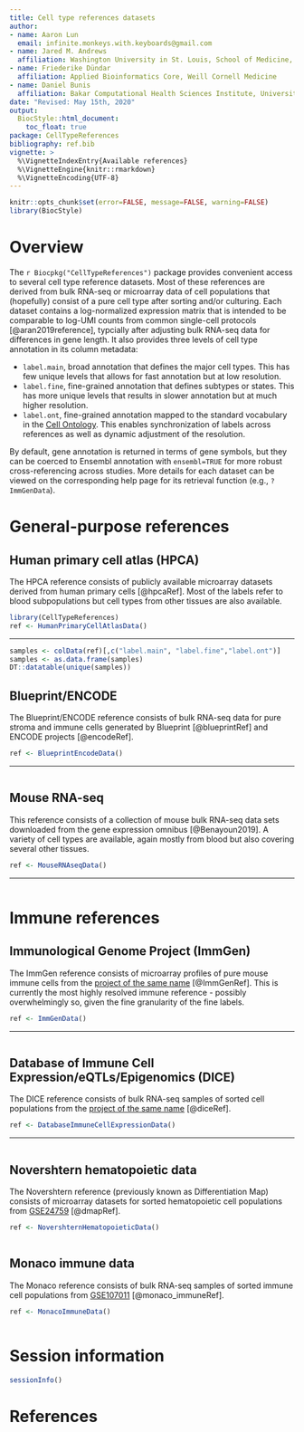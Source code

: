 ```yaml
---
title: Cell type references datasets
author:
- name: Aaron Lun
  email: infinite.monkeys.with.keyboards@gmail.com
- name: Jared M. Andrews
  affiliation: Washington University in St. Louis, School of Medicine, St. Louis, MO, USA
- name: Friederike Dündar
  affiliation: Applied Bioinformatics Core, Weill Cornell Medicine
- name: Daniel Bunis
  affiliation: Bakar Computational Health Sciences Institute, University of California San Francisco, San Francisco, CA
date: "Revised: May 15th, 2020"
output:
  BiocStyle::html_document:
    toc_float: true
package: CellTypeReferences
bibliography: ref.bib
vignette: >
  %\VignetteIndexEntry{Available references}
  %\VignetteEngine{knitr::rmarkdown}
  %\VignetteEncoding{UTF-8}
---
```


```r
knitr::opts_chunk$set(error=FALSE, message=FALSE, warning=FALSE)
library(BiocStyle)
```

# Overview

The `r Biocpkg("CellTypeReferences")` package provides convenient access to several cell type reference datasets. 
Most of these references are derived from bulk RNA-seq or microarray data of cell populations
that (hopefully) consist of a pure cell type after sorting and/or culturing.
Each dataset contains a log-normalized expression matrix that is intended to be comparable 
to log-UMI counts from common single-cell protocols [@aran2019reference],
typcially after adjusting bulk RNA-seq data for differences in gene length.
It also provides three levels of cell type annotation in its column metadata:

- `label.main`, broad annotation that defines the major cell types.
This has few unique levels that allows for fast annotation but at low resolution.
- `label.fine`, fine-grained annotation that defines subtypes or states.
This has more unique levels that results in slower annotation but at much higher resolution.
- `label.ont`, fine-grained annotation mapped to the standard vocabulary in the [Cell Ontology](https://www.ebi.ac.uk/ols/ontologies/cl).
This enables synchronization of labels across references as well as dynamic adjustment of the resolution.

By default, gene annotation is returned in terms of gene symbols,
but they can be coerced to Ensembl annotation with `ensembl=TRUE` for more robust cross-referencing across studies.
More details for each dataset can be viewed on the corresponding help page for its retrieval function (e.g., `?ImmGenData`).

# General-purpose references

## Human primary cell atlas (HPCA)

The HPCA reference consists of publicly available microarray datasets derived from human primary cells [@hpcaRef].
Most of the labels refer to blood subpopulations but cell types from other tissues are also available.

```r
library(CellTypeReferences)
ref <- HumanPrimaryCellAtlasData()
```

<hr>

```r
samples <- colData(ref)[,c("label.main", "label.fine","label.ont")]
samples <- as.data.frame(samples)
DT::datatable(unique(samples))
```

## Blueprint/ENCODE

The Blueprint/ENCODE reference consists of bulk RNA-seq data for pure stroma and immune cells 
generated by Blueprint [@blueprintRef] and ENCODE projects [@encodeRef].

```r
ref <- BlueprintEncodeData()
```

<hr>

```r
```

## Mouse RNA-seq

This reference consists of a collection of mouse bulk RNA-seq data sets downloaded from the gene expression omnibus [@Benayoun2019].
A variety of cell types are available, again mostly from blood but also covering several other tissues.

```r
ref <- MouseRNAseqData()
```

<hr>

```r
```

# Immune references

## Immunological Genome Project (ImmGen)

The ImmGen reference consists of microarray profiles of pure mouse immune cells from 
the [project of the same name](http://www.immgen.org/) [@ImmGenRef].
This is currently the most highly resolved immune reference -
possibly overwhelmingly so, given the fine granularity of the fine labels.

```r
ref <- ImmGenData()
```

<hr>

```r
```

## Database of Immune Cell Expression/eQTLs/Epigenomics (DICE)

The DICE reference consists of bulk RNA-seq samples of sorted cell populations
from the [project of the same name](https://dice-database.org) [@diceRef].

```r
ref <- DatabaseImmuneCellExpressionData()
```

<hr>

```r
```

## Novershtern hematopoietic data

The Novershtern reference (previously known as Differentiation Map)
consists of microarray datasets for sorted hematopoietic cell populations
from [GSE24759](https://www.ncbi.nlm.nih.gov/geo/query/acc.cgi?acc=GSE24759) [@dmapRef].

```r
ref <- NovershternHematopoieticData()
```

```r
```

## Monaco immune data

The Monaco reference consists of bulk RNA-seq samples of sorted immune cell populations 
from [GSE107011](https://www.ncbi.nlm.nih.gov/geo/query/acc.cgi?acc=GSE107011) [@monaco_immuneRef].

```r
ref <- MonacoImmuneData()
```

```r
```

# Session information {-}

```r
sessionInfo()
```

# References {-}
